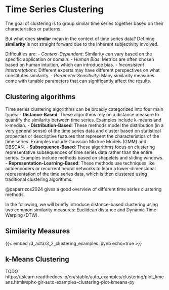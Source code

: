 # Time Series Clustering
The goal of clustering is to group similar time series together based on their characteristics or patterns.

But what does **similar** mean in the context of time series data?
Defining **similarity** is not straight forward due to the inherent subjectivity involved.

Difficulties are:
- *Context-Dependent*: Similarity can vary based on the specific application or domain.
- *Human Bias*: Metrics are often chosen based on human intuition, which can introduce bias.
- *Inconsistent Interpretations*: Different experts may have different perspectives on what constitutes similarity.
- *Parameter Sensitivity*: Many similarity measures come with tunable parameters that can significantly affect the results.


## Clustering algorithms
Time series clustering algorithms can be broadly categorized into four main types:
- **Distance-Based**: These algorithms rely on a distance measure to quantify the similarity between time series. Examples include k-means and k-median.
- **Distribution-Based**: These methods model the distribution (in a very general sense) of the time series data and cluster based on statistical properties or descriptive features that represent the characteristics of the time series. Examples include Gaussian Mixture Models (GMM) and DBSCAN.
- **Subsequence-Based**: These algorithms focus on clustering representative subsequences of time series data rather than the entire series. Examples include methods based on shapelets and sliding windows.
- **Representation-Learning-Based**: These methods use techniques like autoencoders or recurrent neural networks to learn a lower-dimensional representation of the time series data, which is then clustered using traditional clustering algorithms.

@paparrizos2024 gives a good overview of different time series clustering methods.

In the following, we will briefly introduce distance-based clustering using two common similarity measures: Euclidean distance and Dynamic Time Warping (DTW).


## Similarity Measures

{{< embed /3_act3/3_2_clustering_examples.ipynb echo=true >}}


## k-Means Clustering

TODO https://tslearn.readthedocs.io/en/stable/auto_examples/clustering/plot_kmeans.html#sphx-glr-auto-examples-clustering-plot-kmeans-py
